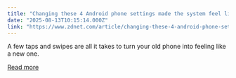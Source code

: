 ```yaml
---
title: "Changing these 4 Android phone settings made the system feel like new again"
date: "2025-08-13T10:15:14.000Z"
link: "https://www.zdnet.com/article/changing-these-4-android-phone-settings-made-the-system-feel-like-new-again/"
---
```


A few taps and swipes are all it takes to turn your old phone into feeling like a new one.

[Read more](https://www.zdnet.com/article/changing-these-4-android-phone-settings-made-the-system-feel-like-new-again/)
